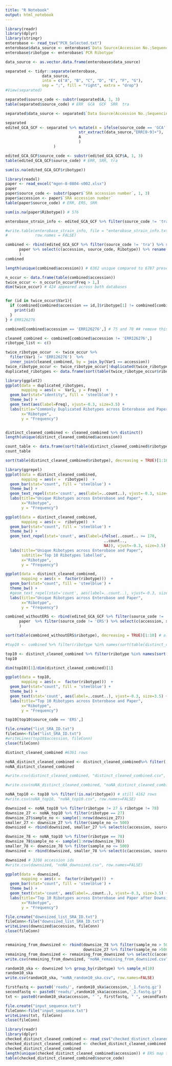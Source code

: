 ```yaml
---
title: "R Notebook"
output: html_notebook
---
```



```r
library(readr)
library(dplyr)
library(stringr)
enterobase <- read_tsv("PCR_Selected.txt")
enterobase$data_source <- enterobase$`Data Source(Accession No.;Sequencing Platform;Sequencing Library;Insert Size;Experiment;Status)`
enterobase$ribotype <- enterobase$`PCR Ribotype`

data_source <- as.vector.data.frame(enterobase$data_source)

separated <- tidyr::separate(enterobase,
                data_source, 
                into = c("A", "B", "C", "D", "E", "F", "G"), 
                sep = ";", fill = "right", extra = "drop")
#View(separated)

separated$source_code <- substr(separated$A, 1, 3)
table(separated$source_code) # ERR  GCA  GCF  SRR  tra 

separated$data_source <- separated$`Data Source(Accession No.;Sequencing Platform;Sequencing Library;Insert Size;Experiment;Status)`

separated 
edited_GCA_GCF <- separated %>% mutate(A = ifelse(source_code == 'GCA' | source_code == 'GCF',
                                str_extract(data_source,"ERR[0-9]+"),
                                A
                                )
                     )

edited_GCA_GCF$source_code <- substr(edited_GCA_GCF$A, 1, 3)
table(edited_GCA_GCF$source_code) # ERR, SRR, tra
```
```r
sum(is.na(edited_GCA_GCF$ribotype))
```


```r
library(readxl)
paper <- read_excel("mgen-8-0804-s002.xlsx")
paper
paper$source_code <- substr(paper$`SRA accession number`, 1, 3)
paper$accession <- paper$`SRA accession number`
table(paper$source_code) # ERR, ERS, SRR
```


```r
sum(is.na(paper$Ribotype)) # 576
```

```r
enterobase_strain_info <- edited_GCA_GCF %>% filter(source_code != 'tra') %>% rename(accession = A) %>% filter(ribotype == 106 | ribotype == 78 | ribotype == 27 | ribotype == 20 | ribotype == 17 | ribotype == 15 | ribotype == 14 | ribotype == 5 | ribotype == 2 | ribotype == 1 )

#write.table(enterobase_strain_info, file = "enterobase_strain_info.txt", sep = "\t",
#            row.names = FALSE)
```

```r
combined <- rbind(edited_GCA_GCF %>% filter(source_code != 'tra') %>% select(c(A, source_code, ribotype)) %>% rename(accession = A),
      paper %>% select(c(accession, source_code, Ribotype)) %>% rename(ribotype = Ribotype)
      )
combined
```

```r
length(unique(combined$accession)) # 6362 unique compared to 6787 present

n_occur <- data.frame(table(combined$accession))
twice_occur <- n_occur[n_occur$Freq > 1,]
dim(twice_occur) # 424 appeared across both databases


for (id in twice_occur$Var1){
  if (combined[combined$accession == id,]$ribotype[1] != combined[combined$accession == id,]$ribotype[2]){
    print(id)
  }
} # ERR126276

combined[combined$accession == 'ERR126276',] # 75 and 78 ## remove this

cleaned_combined <- combined[combined$accession != 'ERR126276',]
ribotype_list <- c()

twice_ribotype_occur  <- twice_occur %>% 
  filter(Var1 != 'ERR126276')  %>% 
  inner_join(cleaned_combined, by = join_by(Var1 == accession))
twice_ribotype_occur <- twice_ribotype_occur[!duplicated(twice_ribotype_occur),]
duplicated_ribotypes <- data.frame(sort(table(twice_ribotype_occur$ribotype)))

library(ggplot2)
ggplot(data = duplicated_ribotypes, 
       mapping = aes(x =  Var1, y = Freq))  +
  geom_bar(stat="identity", fill = 'steelblue') +
  theme_bw() +
  geom_text(aes(label=Freq), vjust=-0.3, size=3.5) +
  labs(title="Commonly Duplicated Ribotypes across Enterobase and Paper", 
       x="Ribotype", 
       y = "Frequency")


distinct_cleaned_combined <- cleaned_combined %>% distinct()
length(unique(distinct_cleaned_combined$accession))

count_table <- data.frame(sort(table(distinct_cleaned_combined$ribotype), decreasing = TRUE)) %>% rename(Ribotype = Var1, Frequency = Freq)
count_table

sort(table(distinct_cleaned_combined$ribotype), decreasing = TRUE)[1:10]

library(ggrepel)
ggplot(data = distinct_cleaned_combined, 
       mapping = aes(x =  ribotype))  +
  geom_bar(stat="count", fill = 'steelblue') +
  theme_bw() +
  geom_text_repel(stat='count', aes(label=..count..), vjust=-0.3, size=3.5) +
  labs(title="Unique Ribotypes across Enterobase and Paper", 
       x="Ribotype", 
       y = "Frequency")

ggplot(data = distinct_cleaned_combined, 
       mapping = aes(x =  ribotype))  +
  geom_bar(stat="count", fill = 'steelblue') +
  theme_bw() +
  geom_text_repel(stat='count', aes(label=ifelse(..count.. >= 178,
                                           ..count..,
                                           NA)), vjust=-0.3, size=3.5) +
  labs(title="Unique Ribotypes across Enterobase and Paper", 
       subtitle='Top 10 Ribotypes labelled',
       x="Ribotype", 
       y = "Frequency")

ggplot(data = distinct_cleaned_combined, 
       mapping = aes(x =  factor(ribotype)))  +
  geom_bar(stat="count", fill = 'steelblue') +
  theme_bw() +
  #geom_text_repel(stat='count', aes(label=..count..), vjust=-0.3, size=3.5) +
  labs(title="Unique Ribotypes across Enterobase and Paper", 
       x="Ribotype", 
       y = "Frequency")
```

```r
combined_withoutERS <- rbind(edited_GCA_GCF %>% filter(source_code != 'tra') %>% select(c(A, source_code, ribotype)) %>% rename(accession = A),
      paper  %>% filter(source_code != 'ERS') %>% select(c(accession, source_code, Ribotype)) %>% rename(ribotype = Ribotype)
      )

sort(table(combined_withoutERS$ribotype), decreasing = TRUE)[1:10] # all 68 ERS as having ribotype 78
```

```r
#top10 <- combined %>% filter(ribotype %in% names(sort(table(distinct_cleaned_combined$ribotype), decreasing = TRUE)[1:10]))

top10 <- distinct_cleaned_combined %>% filter(ribotype %in% names(sort(table(distinct_cleaned_combined$ribotype), decreasing = TRUE)[1:10]))
top10

dim(top10)[1]/dim(distinct_cleaned_combined)[1]
```

```r
ggplot(data = top10, 
       mapping = aes(x =  factor(ribotype)))  +
  geom_bar(stat="count", fill = 'steelblue') +
  theme_bw() +
  geom_text(stat='count', aes(label=..count..), vjust=-0.3, size=3.5) +
  labs(title="Top 10 Ribotypes across Enterobase and Paper", 
       x="Ribotype", 
       y = "Frequency")
```

```r
top10[top10$source_code == 'ERS',]
```


```r
file.create("list_SRA_ID.txt")
fileConn<-file("list_SRA_ID.txt")
#writeLines(top10$accession, fileConn)
close(fileConn)
```



```r
distinct_cleaned_combined #6361 rows
```


```r
noNA_distinct_cleaned_combined <- distinct_cleaned_combined%>% filter(!is.na(ribotype)) # 5785 ROWS
noNA_distinct_cleaned_combined
```


```r
#write.csv(distinct_cleaned_combined, "distinct_cleaned_combined.csv", row.names=FALSE)
```

```r
#write.csv(noNA_distinct_cleaned_combined, "noNA_distinct_cleaned_combined.csv", row.names=FALSE)
```

```r
noNA_top10 <- top10 %>% filter(!is.na(ribotype)) # still 4162 rows
#write.csv(noNA_top10, "noNA_top10.csv", row.names=FALSE)
```

```r
downsized <- noNA_top10 %>% filter(ribotype != 27 & ribotype != 78)
downsize_27 <- noNA_top10 %>% filter(ribotype == 27)
downsize_27$sample_no <- sample(1:nrow(downsize_27))
smaller_27 <- downsize_27 %>% filter(sample_no <= 500)
downsized <- rbind(downsized, smaller_27 %>% select(c(accession, source_code, ribotype)))

downsize_78 <- noNA_top10 %>% filter(ribotype == 78)
downsize_78$sample_no <- sample(1:nrow(downsize_78))
smaller_78 <- downsize_78 %>% filter(sample_no <= 500)
downsized <- rbind(downsized, smaller_78 %>% select(c(accession, source_code, ribotype)))

downsized # 3208 accession ids
#write.csv(downsized, "noNA_downsized.csv", row.names=FALSE)

ggplot(data = downsized, 
       mapping = aes(x =  factor(ribotype)))  +
  geom_bar(stat="count", fill = 'steelblue') +
  theme_bw() +
  geom_text(stat='count', aes(label=..count..), vjust=-0.3, size=3.5) +
  labs(title="Top 10 Ribotypes across Enterobase and Paper after Downsizing", 
       x="Ribotype", 
       y = "Frequency")

file.create("downsized_list_SRA_ID.txt")
fileConn<-file("downsized_list_SRA_ID.txt")
writeLines(downsized$accession, fileConn)
close(fileConn)


remaining_from_downsized <- rbind(downsize_78 %>% filter(sample_no > 500), 
                                  downsize_27 %>% filter(sample_no >500))
remaining_from_downsized <- remaining_from_downsized %>% select(c(accession, source_code, ribotype))
write.csv(remaining_from_downsized, "noNA_remaining_from_downsized.csv", row.names=FALSE)
```



```r
random10_ska <- downsized %>% group_by(ribotype) %>% sample_n(10)
random10_ska
write.csv(random10_ska, "noNA_random10_ska.csv", row.names=FALSE)

firstfastq <- paste0('reads/', random10_ska$accession,'_1.fastq.gz')
secondfastq <- paste0('reads/',random10_ska$accession,'_2.fastq.gz')
txt <- paste0(random10_ska$accession, " ", firstfastq, " ", secondfastq)

file.create("input_sequence.txt")
fileConn<-file("input_sequence.txt")
writeLines(txt, fileConn)
close(fileConn)
```










```r
library(readr)
library(dplyr)
checked_distinct_cleaned_combined <- read_csv("checked_distinct_cleaned_combined.csv")
checked_distinct_cleaned_combined <- checked_distinct_cleaned_combined %>% select(c(accession, source_code, ribotype))
checked_distinct_cleaned_combined
length(unique(checked_distinct_cleaned_combined$accession)) # ERS map to unique ERR!
table(checked_distinct_cleaned_combined$source_code)
```




